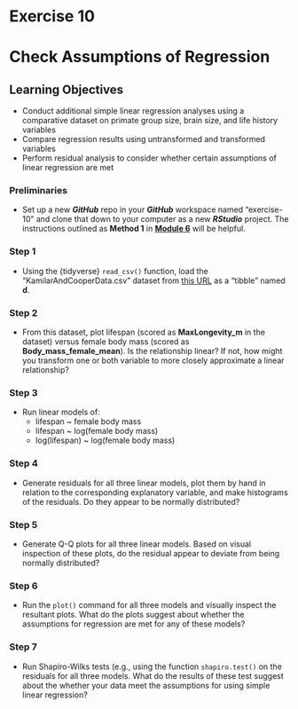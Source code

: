 # Exercise 10 {.unnumbered}

# Check Assumptions of Regression {.unnumbered}

## Learning Objectives {.unnumbered}

- Conduct additional simple linear regression analyses using a comparative dataset on primate group size, brain size, and life history variables
- Compare regression results using untransformed and transformed variables
- Perform residual analysis to consider whether certain assumptions of linear regression are met

### Preliminaries {.unnumbered}

- Set up a new ***GitHub*** repo in your ***GitHub*** workspace named "exercise-10" and clone that down to your computer as a new ***RStudio*** project. The instructions outlined as **Method 1** in [**Module 6**](#module-06) will be helpful.

### Step 1 {.unnumbered}

- Using the {tidyverse} `read_csv()` function, load the "KamilarAndCooperData.csv" dataset from [this URL](https://raw.githubusercontent.com/difiore/ada-2024-datasets/main/KamilarAndCooperData.csv) as a "tibble" named **d**.

### Step 2 {.unnumbered}

- From this dataset, plot lifespan (scored as **MaxLongevity_m** in the dataset) versus female body mass (scored as **Body_mass_female_mean**). Is the relationship linear? If not, how might you transform one or both variable to more closely approximate a linear relationship?

### Step 3 {.unnumbered}

- Run linear models of:
  - lifespan ~ female body mass
  - lifespan ~ log(female body mass)
  - log(lifespan) ~ log(female body mass)

### Step 4 {.unnumbered}

- Generate residuals for all three linear models, plot them by hand in relation to the corresponding explanatory variable, and make histograms of the residuals. Do they appear to be normally distributed?

### Step 5 {.unnumbered}

- Generate Q-Q plots for all three linear models. Based on visual inspection of these plots, do the residual appear to deviate from being normally distributed?

### Step 6 {.unnumbered}

- Run the `plot()` command for all three models and visually inspect the resultant plots. What do the plots suggest about whether the assumptions for regression are met for any of these models?

### Step 7 {.unnumbered}

- Run Shapiro-Wilks tests (e.g., using the function `shapiro.test()` on the residuals for all three models. What do the results of these test suggest about the whether your data meet the assumptions for using simple linear regression?
